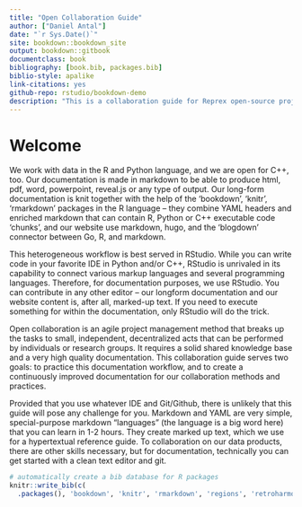 ```yaml
--- 
title: "Open Collaboration Guide"
author: ["Daniel Antal"]
date: "`r Sys.Date()`"
site: bookdown::bookdown_site
output: bookdown::gitbook
documentclass: book
bibliography: [book.bib, packages.bib]
biblio-style: apalike
link-citations: yes
github-repo: rstudio/bookdown-demo
description: "This is a collaboration guide for Reprex open-source projects."
---
```


# Welcome

We work with data in the R and Python language, and we are open for C++, too. Our documentation is made in markdown to be able to produce html, pdf, word, powerpoint, reveal.js or any type of output. Our long-form documentation is knit together with the help of the 'bookdown', 'knitr', 'rmarkdown' packages in the R language -- they combine YAML headers and enriched markdown that can contain R, Python or C++ executable code 'chunks', and our website use markdown, hugo, and the 'blogdown' connector between Go, R, and markdown.

This heterogeneous workflow is best served in RStudio.  While you can write code in your favorite IDE in Python and/or C++, RStudio is unrivaled in its capability to connect various markup languages and several programming languages. Therefore, for documentation purposes, we use RStudio.  You can contribute in any other editor -- our longform documentation and our website content is, after all, marked-up text.  If you need to execute something for within the documentation, only RStudio will do the trick.

Open collaboration is an agile project management method that breaks up the tasks to small, independent, decentralized acts that can be performed by individuals or research groups.  It requires a solid shared knowledge base and a very high quality documentation. This collaboration guide serves two goals: to practice this documentation workflow, and to create a continuously improved documentation for our collaboration methods and practices.

Provided that you use whatever IDE and Git/Github, there is unlikely that this guide will pose any challenge for you.  Markdown and YAML are very simple, special-purpose markdown “languages” (the language is a big word here) that you can learn in 1-2 hours. They create marked up text, which we use for a hypertextual reference guide.  To collaboration on our data products, there are other skills necessary, but for documentation, technically you can get started with a clean text editor and git.


```r
# automatically create a bib database for R packages
knitr::write_bib(c(
  .packages(), 'bookdown', 'knitr', 'rmarkdown', 'regions', 'retroharmonize', 'iotables'), 'packages.bib')
```
